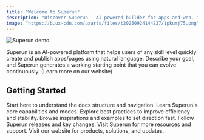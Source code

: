 ```yaml
---
title: "Welcome to Superun"
description: "Discover Superun — AI‑powered builder for apps and web, from prompt to publish with code and visual editing."
image: "https://b.ux-cdn.com/uxarts/files/t20250924144227/ipkumj75.png"
---
```


<Frame>
  <img src="https://img01.yzcdn.cn/upload_files/2025/09/17/luxkSzw1OAAClyyw-KE2hQMf5p7f.gif" alt="Superun demo" style={{ borderRadius: '0.5rem' }} />
</Frame>

Superun is an AI-powered platform that helps users of any skill level quickly create and publish apps/pages using natural language. Describe your goal, and Superun generates a working starting point that you can evolve continuously. (Learn more on our website)

## Getting Started

<Columns cols={3}>
  <Card title="Welcome" icon="flag-checkered" href="/introduction/welcome">
    Start here to understand the docs structure and navigation.
  </Card>
  <Card title="Feature overview" icon="sparkles" href="/features/modes">
    Learn Superun's core capabilities and modes.
  </Card>
  <Card title="Tips & best practices" icon="lightbulb" href="/tips-tricks/best-practice">
    Explore best practices to improve efficiency and stability.
  </Card>
</Columns>

<Columns cols={3}>
  <Card title="Use cases" icon="wand-magic" href="/use-case/inspiration">
    Browse inspirations and examples to set direction fast.
  </Card>
  <Card title="Changelog" icon="clock" href="/changelog">
    Follow Superun releases and key changes.
  </Card>
  <Card title="More resources" icon="book-open-cover" href="https://superun.ai/web">
    Visit Superun for more resources and support.
  </Card>
</Columns>

<Card title="Superun Website" icon="globe" href="https://superun.ai/web" horizontal>
  Visit our website for products, solutions, and updates.
</Card>
